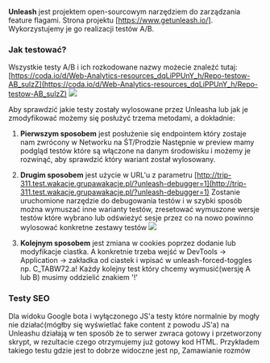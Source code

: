 **Unleash** jest projektem open-sourcowym narzędziem do zarządzania feature flagami. Strona projektu [https://www.getunleash.io/]. Wykorzystujemy je go realizacji testów A/B.

### **Jak testować?**

Wszystkie testy A/B i ich rozkodowane nazwy możecie znaleźć tutaj: [https://coda.io/d/Web-Analytics-resources_dqLiPPUnY_h/Repo-testow-AB_sulzZ](https://coda.io/d/Web-Analytics-resources_dqLiPPUnY_h/Repo-testow-AB_sulzZ)
![](/images/unleash/unleash2.png)

Aby sprawdzić jakie testy zostały wylosowane przez Unleasha lub jak je zmodyfikować możemy się posłużyć trzema metodami, a dokładnie:

1. **Pierwszym sposobem** jest posłużenie się endpointem który zostaje nam zwrócony w Networku na ŚT/Prodzie
   Następnie w preview mamy podgląd testów które są włączone na danym środowisku i możemy je rozwinąć, aby sprawdzić który wariant został wylosowany.

2. **Drugim sposobem** jest użycie w URL'u z parametru [http://trip-311.test.wakacje.grupawakacje.pl/?unleash-debugger=1](http://trip-311.test.wakacje.grupawakacje.pl/?unleash-debugger=1)
   Zostanie uruchomione narzędzie do debugowania testów i w szybki sposób można wymuszać inne warianty testów, zresetować wymuszone wersje testów które wybrano lub odświeżyć sesje przez co na nowo powinno wylosować konkretne zestawy testów
   ![](/images/unleash/unleash3.png)

3. **Kolejnym sposobem** jest zmiana w cookies poprzez dodanie lub modyfikacje ciastka. A konkretnie trzeba wejść w DevTools → Application → zakładka od ciastek i wpisać w unleash-forced-toggles np. C_TABW72.a!
   Każdy kolejny test który chcemy wymusić(wersję A lub B) musimy oddzielić znakiem '!'

### **Testy SEO**

Dla widoku Google bota i wyłączonego JS'a testy które normalnie by mogły nie działać(mógłby się wyświetlać fake content z powodu JS'a) na Unleashu działają w ten sposób że to serwer zwraca gotowy i przetworzony skrypt, w rezultacie czego otrzymujemy już gotowy kod HTML. Przykładem takiego testu gdzie jest to dobrze widoczne jest np, Zamawianie rozmów

